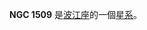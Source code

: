 {{NGCInfoBox|NGCID=NGC 1509|發現者=路易斯·斯威夫特|發現日期=1886年10月22日|其他編號=IC 2026, MCG -2-11-13 MK 1079|曆元=J2000.0|赤經=4時3分55.1秒
|赤緯=-11°10'43"|星座=波江座|星體=星系|星等=13.7|表面亮度=13|藍等=14.6}}

'''NGC 1509''' 是[[波江座|波江座]]的一個[[星系|星系]]。

{{NGCReference|1509}}
{{Catalogs|NGC=1509}}